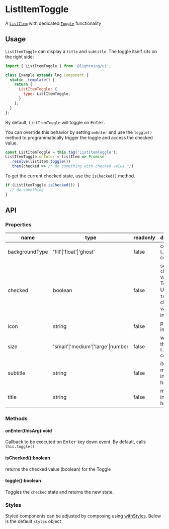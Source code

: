 
# ListItemToggle

A [`ListItem`](?path=/docs/listitem--basic) with dedicated [`Toggle`](?path=/docs/toggle--basic) functionality

## Usage

`ListItemToggle` can display a `title` and `subtitle`. The toggle itself sits on the right side:

```js
import { ListItemToggle } from '@lightning/ui';

class Example extends lng.Component {
  static _template() {
    return {
      ListItemToggle: {
        type: ListItemToggle,
      }
    };
  }
};
```

<Canvas>
  <Story id="patterns-listitemtoggle--basic" />
</Canvas>

By default, `ListItemToggle` will toggle on <kbd>Enter</kbd>.

You can override this behavior by setting `onEnter` and use the `toggle()` method to programmatically trigger the toggle and access the checked value.

```js
const ListItemToggle = this.tag('ListItemToggle');
ListItemToggle.onEnter = listItem => Promise
  .resolve(listItem.toggle())
  .then(checked => /* do something with checked value */)
```

To get the current checked state, use the `isChecked()` method.

```js
if (ListItemToggle.isChecked()) {
  // do something
}
```

## API

### Properties

name|type|readonly|description
--|--|--|--
backgroundType|'fill'\|'float'\|'ghost'|false|color of `ListItem` container.
checked|boolean|false|sets initial `checked` value of Toggle. Use `toggle()` to change value after init
icon|string|false|path to icon image
size|'small'\|'medium'\|'large'\|number|false|width of the `ListItem` container
subtitle|string|false|item metadata info goes here
title|string|false|main item info goes here

### Methods

#### onEnter(thisArg):void

Callback to be executed on <kbd>Enter</kbd> key down event. By default,
calls `this.toggle()`

#### isChecked():boolean

returns the checked value (boolean) for the Toggle

#### toggle():boolean

Toggles the `checked` state and returns the new state.

### Styles

Styled components can be adjusted by composing using [withStyles](?path=/docs/mixins-withstyles--basic). Below is the default `styles` object

<Theme theme={ListItemToggle.styles} />
